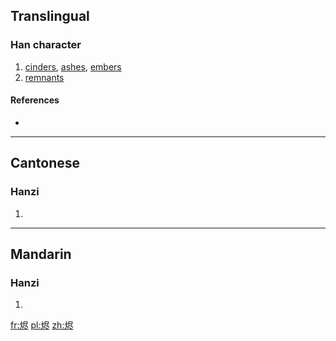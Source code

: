 {{also|燼}}
==Translingual==

===Han character===
{{Han char|rn=86|rad=火|as=06|sn=10|four=|canj=火尸人卜 (FSOY)}}

# [[cinders]], [[ashes]], [[embers]]
# [[remnants]]

====References====
* {{Han ref|kx=0671.081|hdz=32201.050|uh=70EC|ud=28908}}

----

==Cantonese==

===Hanzi===
{{yue-hanzi|jyut=|y=jeun6|tra=燼}}

# {{defn|lang=yue|sort=火06}}

----

==Mandarin==

===Hanzi===
{{cmn-hanzi|tra=燼|pin=[[jìn]] ([[jin4]])|wg=chin<sup>4</sup>}}

# {{defn|lang=cmn|sort=火06}}

[[fr:烬]]
[[pl:烬]]
[[zh:烬]]